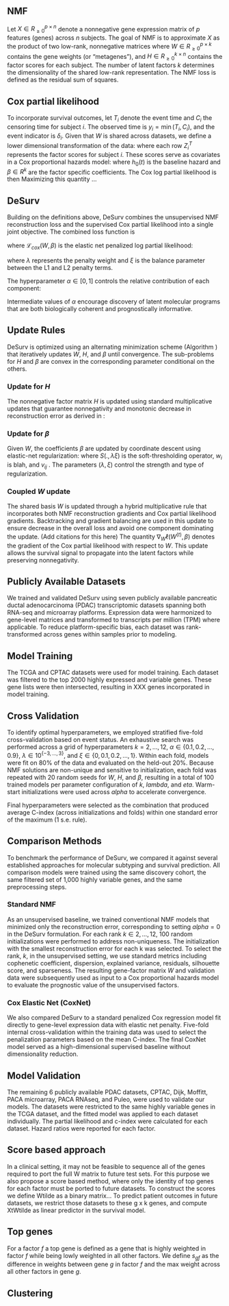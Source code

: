 ## NMF {.unnumbered}
Let $X \in R^{p \times n}_{\geq 0}$ denote a nonnegative gene expression matrix of $p$ features (genes) across $n$ subjects. The goal of NMF is to approximate $X$ as the product of two low-rank, nonnegative matrices 
\begin{equation}
X \approx WH,
\end{equation}
where $W \in R^{p \times k}_{\geq 0}$ contains the gene weights (or "metagenes"),  and $H \in R^{k \times n}_{\geq 0}$ contains the factor scores for each subject. The number of latent factors $k$ determines the dimensionality of the shared low-rank representation. The NMF loss is defined as the residual sum of squares.

\begin{equation}\label{nmf_loss}
    \mathcal{L}(W,H)_{NMF} = ||X - WH||^2_F.
\end{equation}


## Cox partial likelihood {.unnumbered}
To incorporate survival outcomes, let $T_i$ denote the event time and $C_i$ the censoring time for subject $i$. The observed time is $y_i = \min(T_i,C_i)$, and the event indicator is $\delta_i$.
Given that $W$ is shared across datasets, we define a lower dimensional transformation of the data:
\begin{equation}
Z=X^TW \in R^{n \times k},
\end{equation}
where each row $Z_i^T$ represents the factor scores for subject $i$. These scores serve as covariates in a Cox proportional hazards model:
\begin{equation}
h_i(t) = h_0(t)\exp(Z_i^T\beta),
\end{equation}
where $h_0(t)$ is the baseline hazard and $\beta \in R^k$ are the factor specific coefficients. The Cox log partial likelihood is then
\begin{equation}\label{loglik}
  \ell(W,\beta) = \sum_{i=1}^n \delta_i \left[Z_i^T\beta - \log\left(\sum_{j:y_j \geq y_i} \exp \left(Z_j^T\beta\right) \right)\right].
\end{equation}
Maximizing this quantity ...

## DeSurv {.unnumbered}
Building on the definitions above, DeSurv combines the unsupervised NMF reconstruction loss and the supervised Cox partial likelihood into a single joint objective. The combined loss function is

\begin{equation}\label{loss}
    \mathcal{L}(W,H,\beta) = (1-\alpha) \mathcal{L}(W,H)_{NMF} - \alpha \mathcal{L}(W,\beta)_{cox},
\end{equation}

where $\mathcal{L}_{cox}(W,\beta)$ is the elastic net penalized log partial likelihood:
\begin{equation}\label{pen_loglik}
  \mathcal{L}_{cox}(W,\beta) = \ell(W,\beta) + \lambda(\xi||\beta||_1 + \frac{(1-\xi)}{2} ||\beta||^2_2),
\end{equation}

where $\lambda$ represents the penalty weight and $\xi$ is the balance parameter between the L1 and L2 penalty terms.

The hyperparameter $\alpha \in [0,1]$ controls the relative contribution of each component:
\begin{itemize}
\item $\alpha=0$ recovers standard NMF, focusing purely on reconstruction;
\item $\alpha=1$ corresponds to a fully supervised Cox model in the low-dimensional space $Z=X^TW$
\end{itemize}
Intermediate values of $\alpha$ encourage discovery of latent molecular programs that are both biologically coherent and prognostically informative.

## Update Rules {.unnumbered}
DeSurv is optimized using an alternating minimization scheme (Algorithm \ref{deSurv}) that iteratively updates $W$, $H$, and $\beta$ until convergence. The sub-problems for $H$ and $\beta$ are convex in the corresponding parameter conditional on the others.

\begin{algorithm}
\caption{DeSurv algorithm}\label{deSurv}
    \begin{algorithmic}[1]
        \Require $X \in \mathbb{R}_{\geq 0}^{p \times n}$, $y \in \mathbb{R}^n_{\geq 0}$, $\delta \in \mathbb{R}_{0,1}^{n}$, $W^{(0)}$, $H^{(0)}$, $\beta^{(0)}$, $tol$, $maxit$
        \State $eps = \infty$
        \State $iter = 0$
        \State $loss = 0$
        \While{$eps < tol$ \textbf{and} $iter < maxit$}
            \State $W^{(iter)} = \argmin_{W \geq 0} \mathcal{L}(W^{(iter-1)},H^{(iter-1)},\beta^{(iter-1)})$
            \State $H = \argmin_{H \geq 0} \mathcal{L}(W^{(iter)},H^{(iter-1)},\beta^{(iter-1)})$
            \State $\beta = \argmin_{\beta} \mathcal{L}(W^{(iter)},H^{(iter)},\beta^{(iter-1)})$
            \State $lossNew = \mathcal{L}(W^{(iter)},H^{(iter)},\beta^{(iter)})$
            \State $eps = |lossNew - loss|/loss$
            \State $loss = lossNew$
            \State $iter = iter + 1$
        \EndWhile
        \Return $W$,$H$,$\beta$
    \end{algorithmic}
\end{algorithm}

### Update for $H$ {.unnumbered}
The nonnegative factor matrix $H$ is updated using standard multiplicative updates that guarantee nonnegativity and monotonic decrease in reconstruction error as derived in \cite{@lee}:
\begin{equation}
\label{H_update}
    H_{ij} = H_{ij} \frac{(W^TX)_{ij}}{(W^TWH)_{ij}}.
\end{equation}

### Update for $\beta$ {.unnumbered}
Given $W$, the coefficients $\beta$ are updated by coordinate descent using elastic-net regularization:
\begin{equation}
\label{beta_update}
    \hat{\beta}_r = \frac{S(\frac{1}{n}\sum_{i=1}^n w(\tilde{\eta})_i v_{i,r} \left[ z(\tilde{\eta})_i - \sum_{j\ne r} v_{ij} \beta_j,\right], \lambda\xi)}{\frac{1}{n}\sum_{i=1}^n w(\tilde{\eta})_i v_{i,r}^2 + \lambda(1-\xi)},
\end{equation}
where $S(.,\lambda\xi)$ is the soft-thresholding operator, $w_i$ is blah, and $v_{ij}$ . The parameters $(\lambda,\xi)$ control the strength and type of regularization.

### Coupled $W$ update {.unnumbered}
The shared basis $W$ is updated through a hybrid multiplicative rule that incorporates both NMF reconstruction gradients and Cox partial likelihood gradients. Backtracking and gradient balancing are used in this update to ensure decrease in the overall loss and avoid one component dominating the update. (Add citations for this here)
\begin{equation}
\label{W_update}
W^{(t+1)} = W^{(t)} \odot \max \left( \frac{\frac{(1-\alpha)}{np}XH^T + \frac{2\alpha}{N_{event}}\nabla_W\ell(W^{(t)}, \beta)}{\frac{(1-\alpha)}{np}W^{(t)}HH^T }, 0 \right)
\end{equation}
The quantity $\nabla_W\ell(W^{(t)}, \beta)$ denotes the gradient of the Cox partial likelihood with respect to $W$. This update allows the survival signal to propagate into the latent factors while preserving nonnegativity.


## Publicly Available Datasets {.unnumbered}
We trained and validated DeSurv using seven publicly available pancreatic ductal adenocarcinoma (PDAC) transcriptomic datasets spanning both RNA-seq and microarray platforms. Expression data were harmonized to gene-level matrices and transformed to transcripts per million (TPM) where applicable. To reduce platform-specific bias, each dataset was rank-transformed across genes within samples prior to modeling.

\begin{table*}[t]
\centering
\caption{Publicly available pancreatic ductal adenocarcinoma (PDAC) datasets used for model training and validation. Expression data were rank-transformed across genes within samples to mitigate platform- and scale-related effects.}
\label{tab:datasets}
\begin{tabular}{@{}lllll@{}}
\toprule
\textbf{Dataset} & \textbf{Platform} & \textbf{Samples (n)} & \textbf{Data type} & \textbf{Reference} \\ 
\midrule
TCGA-PAAD & RNA-seq (Illumina HiSeq) & $\sim$178 & Discovery / Training & \citep{TCGA2017} \\
CPTAC-PDAC & RNA-seq (Proteogenomic) & $\sim$138 & Validation & \citep{Clark2021} \\
Dijk \textit{et al.} & Microarray (Affymetrix) & $\sim$80 & Validation & \citep{Dijk2015} \\
Moffitt \textit{et al.} & Microarray (Affymetrix) & $\sim$84 & Validation & \citep{Moffitt2015} \\
PACA-AU (array) & Microarray (Agilent) & $\sim$269 & Validation & \citep{Bailey2016} \\
PACA-AU (RNA-seq) & RNA-seq (Illumina HiSeq) & $\sim$92 & Validation & \citep{Bailey2016} \\
Puleo \textit{et al.} & Microarray (Affymetrix) & $\sim$288 & Validation & \citep{Puleo2018} \\ 
\bottomrule
\end{tabular}
\end{table*}


## Model Training {.unnumbered}
The TCGA and CPTAC datasets were used for model training. Each dataset was filtered to the top 2000 highly expressed and variable genes. These gene lists were then intersected, resulting in XXX genes incorporated in model training.

## Cross Validation
To identify optimal hyperparameters, we employed stratified five-fold cross-validation based on event status. An exhaustive search was performed across a grid of hyperparameters $k = 2,\dots,12$, $\alpha \in \{0.1,0.2,\dots,0.9\}$, $\lambda \in 10^{\{-3,...,3\}}$, and $\xi \in \{0,0.1,0.2,\dots,1\}$. Within each fold, models were fit on 80% of the data and evaluated on the held-out 20%. Because NMF solutions are non-unique and sensitive to initialization, each fold was repeated with 20 random seeds for $W$, $H$, and $\beta$, resulting in a total of 100 trained models per parameter configuration of $k$, $lambda$, and $eta$. Warm-start initializations were used across $alpha$ to accelerate convergence.

Final hyperparameters were selected as the combination that produced average C-index (across initializations and folds) within one standard error of the maximum (1 s.e. rule).


## Comparison Methods {.unnumbered}
To benchmark the performance of DeSurv, we compared it against several established approaches for molecular subtyping and survival prediction. All comparison models were trained using the same discovery cohort, the same filtered set of 1,000 highly variable genes, and the same preprocessing steps.

### Standard NMF {.unnumbered}
As an unsupervised baseline, we trained conventional NMF models that minimized only the reconstruction error, corresponding to setting $alpha=0$ in the DeSurv formulation. For each rank $k \in {2,...,12}$, 100 random initializations were performed to address non-uniqueness. The initialization with the smallest reconstruction error for each k was selected. To select the rank, $k$, in the unsupervised setting, we use standard metrics including cophenetic coefficient, dispersion, explained variance, residuals, silhouette score, and sparseness. The resulting gene-factor matrix $W$ and validation data were subsequently used as input to a Cox proportional hazards model to evaluate the prognostic value of the unsupervised factors.

### Cox Elastic Net (CoxNet) {.unnumbered}
We also compared DeSurv to a standard penalized Cox regression model fit directly to gene-level expression data with elastic net penalty. Five-fold internal cross-validation within the training data was used to select the penalization parameters based on the mean C-index. The final CoxNet model served as a high-dimensional supervised baseline without dimensionality reduction.

## Model Validation {.unnumbered}
The remaining 6 publicly available PDAC datasets, CPTAC, Dijk, Moffitt, PACA microarray, PACA RNAseq, and Puleo, were used to validate our models. The datasets were restricted to the same highly variable genes in the TCGA dataset, and the fitted model was applied to each dataset individually. The partial likelihood and c-index were calculated for each dataset. Hazard ratios were reported for each factor.

## Score based approach {.unnumbered}
In a clinical setting, it may not be feasible to sequence all of the genes required to port the full W matrix to future test sets. For this purpose we also propose a score based method, where only the identity of top genes for each factor must be ported to future datasets. To construct the scores we define Wtilde as a binary matrix... To predict patient outcomes in future datasets, we restrict those datasets to these g x k genes, and compute XtWtilde as linear predictor in the survival model.

## Top genes {.unnumbered}
For a factor $f$ a top gene is defined as a gene that is highly weighted in factor $f$ while being lowly weighted in all other factors. We define $s_{gf}$ as the difference in weights between gene $g$ in factor $f$ and the max weight across all other factors in gene $g$.

\begin{equation}
s_{gf} = W_{gf} - \max_{r \ne f}(W_{gr})
\end{equation}

## Clustering {.unnumbered}

